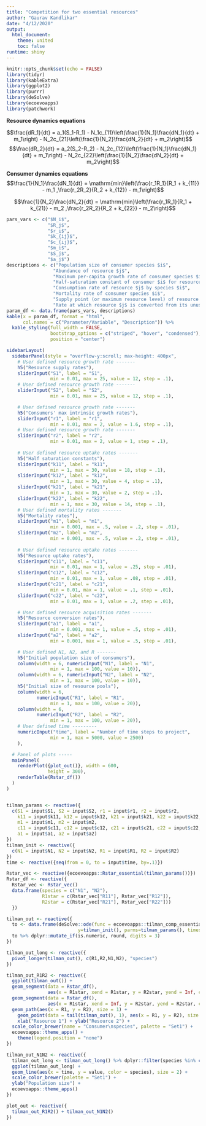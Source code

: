 ```yaml
---
title: "Competition for two essential resources"
author: "Gaurav Kandlikar"
date: "4/12/2020"
output:
  html_document:
    theme: united
    toc: false
runtime: shiny
---
```


```r
knitr::opts_chunk$set(echo = FALSE)
library(tidyr)
library(kableExtra)
library(ggplot2)
library(purrr)
library(deSolve)
library(ecoevoapps)
library(patchwork)
```

**Resource dynamics equations**  

$$\frac{dR_1}{dt} = a_1(S_1-R_1) - N_1c_{11}\left(\frac{1}{N_1}\frac{dN_1}{dt} + m_1\right) -  N_2c_{21}\left(\frac{1}{N_2}\frac{dN_2}{dt} + m_2\right)$$
$$\frac{dR_2}{dt} = a_2(S_2-R_2) - N_2c_{12}\left(\frac{1}{N_1}\frac{dN_1}{dt} + m_1\right) -  N_2c_{22}\left(\frac{1}{N_2}\frac{dN_2}{dt} + m_2\right)$$

**Consumer dynamics equations**  
$$\frac{1}{N_1}\frac{dN_1}{dt} = \mathrm{min}\left(\frac{r_1R_1}{R_1 + k_{11}} - m_1 ,\frac{r_2R_2}{R_2 + k_{12}} - m_1\right)$$

$$\frac{1}{N_2}\frac{dN_2}{dt} = \mathrm{min}\left(\frac{r_1R_1}{R_1 + k_{21}} - m_2 ,\frac{r_2R_2}{R_2 + k_{22}} - m_2\right)$$



```r
pars_vars <- c("$N_i$",
               "$R_j$",
               "$r_i$",
               "$k_{ij}$",
               "$c_{ij}$",
               "$m_i$",
               "$S_j$",
               "$a_j$")
descriptions <- c("Population size of consumer species $i$",
                 "Abundance of resource $j$",
                 "Maximum per-capita growth rate of consumer species $i$",
                 "Half-saturation constant of consumer $i$ for resource $j$ (i.e. the concentration of resource $j$ at which species $i$ grows at half of its maximum growth rate)",
                 "Consumption rate of resource $j$ by species $i$",
                 "Mortality rate of consumer species $i$",
                 "Supply point (or maximum resource level) of resource $j$",
                 "Rate at which resource $j$ is converted from its unusable to usable form")
param_df <- data.frame(pars_vars, descriptions)
kable(x = param_df, format = "html", 
      col.names = c("Parameter/Variable", "Description")) %>%
  kable_styling(full_width = FALSE, 
                bootstrap_options = c("striped", "hover", "condensed"),
                position = "center")
```




```r
sidebarLayout(
  sidebarPanel(style = "overflow-y:scroll; max-height: 400px",
    # User defined resource growth rate -------
    h5("Resource supply rates"),
    sliderInput("S1", label = "S1",
                min = 0.01, max = 25, value = 12, step = .1),
    # User defined resource growth rate -------
    sliderInput("S2", label = "S2",
                min = 0.01, max = 25, value = 12, step = .1),

    # User defined resource growth rate -------
    h5("Consumers' max intrinsic growth rates"),
    sliderInput("r1", label = "r1",
                min = 0.01, max = 2, value = 1.6, step = .1),
    # User defined resource growth rate -------
    sliderInput("r2", label = "r2",
                min = 0.01, max = 2, value = 1, step = .1),
    
    # User defined resource uptake rates -------
    h5("Half saturation constants"),
    sliderInput("k11", label = "k11",
                min = 1, max = 30, value = 18, step = .1),
    sliderInput("k12", label = "k12",
                min = 1, max = 30, value = 4, step = .1),
    sliderInput("k21", label = "k21",
                min = 1, max = 30, value = 2, step = .1),
    sliderInput("k22", label = "k22",
                min = 1, max = 30, value = 14, step = .1),
    # User defined mortality rates -------
    h5("Mortality rates"),
    sliderInput("m1", label = "m1",
                min = 0.001, max = .5, value = .2, step = .01),
    sliderInput("m2", label = "m2",
                min = 0.001, max = .5, value = .2, step = .01),
    
    # User defined resource uptake rates -------
    h5("Resource uptake rates"),
    sliderInput("c11", label = "c11",
                min = 0.01, max = 1, value = .25, step = .01),
    sliderInput("c12", label = "c12",
                min = 0.01, max = 1, value = .08, step = .01),
    sliderInput("c21", label = "c21",
                min = 0.01, max = 1, value = .1, step = .01),
    sliderInput("c22", label = "c22",
                min = 0.01, max = 1, value = .2, step = .01),

    # User defined resource acquisition rates -------
    h5("Resource conversion rates"),
    sliderInput("a1", label = "a1",
                min = 0.001, max = 1, value = .5, step = .01),
    sliderInput("a2", label = "a2",
                min = 0.001, max = 1, value = .5, step = .01),

    # User defined N1, N2, and R -------
    h5("Initial population size of consumers"),
    column(width = 6, numericInput("N1", label = "N1",
                min = 1, max = 100, value = 10)),
    column(width = 6, numericInput("N2", label = "N2",
                min = 1, max = 100, value = 10)),
    h5("Initial size of resource pools"),
    column(width = 6,
           numericInput("R1", label = "R1",
                min = 1, max = 100, value = 20)),
    column(width = 6,
           numericInput("R2", label = "R2",
                min = 1, max = 100, value = 20)),
    # User defined time ---------
    numericInput("time", label = "Number of time steps to project",
                min = 1, max = 5000, value = 2500)
    ),

  # Panel of plots -----
  mainPanel(
    renderPlot({plot_out()}, width = 600,
               height = 300),
    renderTable(Rstar_df())
  )
)


tilman_params <- reactive({
  c(S1 = input$S1, S2 = input$S2, r1 = input$r1, r2 = input$r2,
    k11 = input$k11, k12 = input$k12, k21 = input$k21, k22 = input$k22,
    m1 = input$m1, m2 = input$m2,
    c11 = input$c11, c12 = input$c12, c21 = input$c21, c22 = input$c22,
    a1 = input$a1, a2 = input$a2)
})
tilman_init <- reactive({
  c(N1 = input$N1, N2 = input$N2, R1 = input$R1, R2 = input$R2)
})
time <- reactive({seq(from = 0, to = input$time, by=.1)})

Rstar_vec <- reactive({ecoevoapps::Rstar_essential(tilman_params())})
Rstar_df <- reactive({
  Rstar_vec <- Rstar_vec()
  data.frame(species = c("N1", "N2"),
             R1star = c(Rstar_vec["R11"], Rstar_vec["R12"]),
             R2star = c(Rstar_vec["R21"], Rstar_vec["R22"]))
  })

tilman_out <- reactive({
  to <- data.frame(deSolve::ode(func = ecoevoapps::tilman_comp_essential,
                          y=tilman_init(), parms=tilman_params(), times = time()))
  to %>% dplyr::mutate_if(is.numeric, round, digits = 3)
})

tilman_out_long <- reactive({
  pivot_longer(tilman_out(), c(R1,R2,N1,N2), "species")
})

tilman_out_R1R2 <- reactive({
  ggplot(tilman_out()) +
  geom_segment(data = Rstar_df(), 
               aes(x = R1star, xend = R1star, y = R2star, yend = Inf, color = species), size = 1.5) +
  geom_segment(data = Rstar_df(), 
               aes(x = R1star, xend = Inf, y = R2star, yend = R2star, color = species), size = 1.5) +
  geom_path(aes(x = R1, y = R2), size = 1) +
    geom_point(data = tail(tilman_out(), 1), aes(x = R1, y = R2), size = 4, stroke = 2, shape = 21) + 
    xlab("Resource 1") + ylab("Resource 2") + 
  scale_color_brewer(name = "Consumer\nspecies", palette = "Set1") +
  ecoevoapps::theme_apps() +
    theme(legend.position = "none")
})

tilman_out_N1N2 <- reactive({
  tilman_out_long <- tilman_out_long() %>% dplyr::filter(species %in% c("N1", "N2"))
  ggplot(tilman_out_long) +
  geom_line(aes(x = time, y = value, color = species), size = 2) +
  scale_color_brewer(palette = "Set1") +
  ylab("Population size") +
  ecoevoapps::theme_apps()
})

plot_out <- reactive({
  tilman_out_R1R2() + tilman_out_N1N2()
})


```
